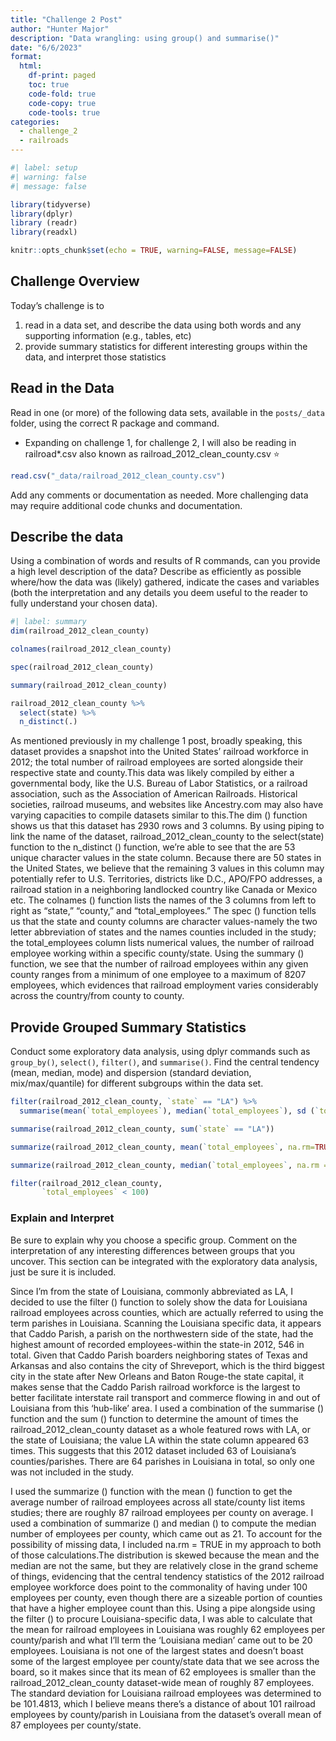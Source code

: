 ```yaml
---
title: "Challenge 2 Post"
author: "Hunter Major"
description: "Data wrangling: using group() and summarise()"
date: "6/6/2023"
format:
  html:
    df-print: paged
    toc: true
    code-fold: true
    code-copy: true
    code-tools: true
categories:
  - challenge_2
  - railroads
---
```


```r
#| label: setup
#| warning: false
#| message: false

library(tidyverse)
library(dplyr)
library (readr)
library(readxl)

knitr::opts_chunk$set(echo = TRUE, warning=FALSE, message=FALSE)
```

## Challenge Overview

Today's challenge is to

1)  read in a data set, and describe the data using both words and any supporting information (e.g., tables, etc)
2)  provide summary statistics for different interesting groups within the data, and interpret those statistics

## Read in the Data

Read in one (or more) of the following data sets, available in the `posts/_data` folder, using the correct R package and command.

-  Expanding on challenge 1, for challenge 2, I will also be reading in railroad\*.csv also known as railroad_2012_clean_county.csv ⭐  

```r
read.csv("_data/railroad_2012_clean_county.csv")
```

Add any comments or documentation as needed. More challenging data may require additional code chunks and documentation.

## Describe the data

Using a combination of words and results of R commands, can you provide a high level description of the data? Describe as efficiently as possible where/how the data was (likely) gathered, indicate the cases and variables (both the interpretation and any details you deem useful to the reader to fully understand your chosen data).

```r
#| label: summary
dim(railroad_2012_clean_county)

colnames(railroad_2012_clean_county)

spec(railroad_2012_clean_county)

summary(railroad_2012_clean_county)

railroad_2012_clean_county %>%
  select(state) %>%
  n_distinct(.)


```
As mentioned previously in my challenge 1 post, broadly speaking, this dataset provides a snapshot into the United States’ railroad workforce in 2012; the total number of railroad employees are sorted alongside their respective state and county.This data was likely compiled by either a governmental body, like the U.S. Bureau of Labor Statistics, or a railroad association, such as the Association of American Railroads. Historical societies, railroad museums, and websites like Ancestry.com may also have varying capacities to compile datasets similar to this.The dim () function shows us that this dataset has 2930 rows and 3 columns. By using piping to link the name of the dataset, railroad_2012_clean_county to the select(state) function to the n_distinct () function, we're able to see that the are 53 unique character values in the state column. Because there are 50 states in the United States, we believe that the remaining 3 values in this column may potentially refer to U.S. Territories, districts like D.C., APO/FPO addresses, a railroad station in a neighboring landlocked country like Canada or Mexico etc. The colnames () function lists the names of the 3 columns from left to right as "state," "county," and "total_employees." The spec () function tells us that the state and county columns are character values-namely the two letter abbreviation of states and the names counties included in the study; the total_employees column lists numerical values, the number of railroad employee working within a specific county/state. Using the summary () function, we see that the number of railroad employees within any given county ranges from a minimum of one employee to a maximum of 8207 employees, which evidences that railroad employment varies considerably across the country/from county to county.

## Provide Grouped Summary Statistics

Conduct some exploratory data analysis, using dplyr commands such as `group_by()`, `select()`, `filter()`, and `summarise()`. Find the central tendency (mean, median, mode) and dispersion (standard deviation, mix/max/quantile) for different subgroups within the data set.

```r
filter(railroad_2012_clean_county, `state` == "LA") %>%
  summarise(mean(`total_employees`), median(`total_employees`), sd (`total_employees`))
```

```r
summarise(railroad_2012_clean_county, sum(`state` == "LA"))
```
```r
summarize(railroad_2012_clean_county, mean(`total_employees`, na.rm=TRUE))

summarize(railroad_2012_clean_county, median(`total_employees`, na.rm = TRUE))

filter(railroad_2012_clean_county,
       `total_employees` < 100)


```

### Explain and Interpret

Be sure to explain why you choose a specific group. Comment on the interpretation of any interesting differences between groups that you uncover. This section can be integrated with the exploratory data analysis, just be sure it is included.

Since I'm from the state of Louisiana, commonly abbreviated as LA, I decided to use the filter () function to solely show the data for Louisiana railroad employees across counties, which are actually referred to using the term parishes in Louisiana. Scanning the Louisiana specific data, it appears that Caddo Parish, a parish on the northwestern side of the state, had the highest amount of recorded employees-within the state-in 2012, 546 in total. Given that Caddo Parish boarders neighboring states of Texas and Arkansas and also contains the city of Shreveport, which is the third biggest city in the state after New Orleans and Baton Rouge-the state capital, it makes sense that the Caddo Parish railroad workforce is the largest to better facilitate interstate rail transport and commerce flowing in and out of Louisiana from this 'hub-like' area. I used a combination of the summarise () function and the sum () function to determine the amount of times the railroad_2012_clean_county dataset as a whole featured rows with LA, or the state of Louisiana; the value LA within the state column appeared 63 times. This suggests that this 2012 dataset included 63 of Louisiana's counties/parishes. There are 64 parishes in Louisiana in total, so only one was not included in the study.

I used the summarize () function with the mean () function to get the average number of railroad employees across all state/county list items studies; there are roughly 87 railroad employees per county on average. I used a combination of summarize () and median () to compute the median number of employees per county, which came out as 21. To account for the possibility of missing data, I included na.rm = TRUE in my approach to both of those calculations.The distribution is skewed because the mean and the median are not the same, but they are relatively close in the grand scheme of things, evidencing that the central tendency statistics of the 2012 railroad employee workforce does point to the commonality of having under 100 employees per county, even though there are a sizeable portion of counties that have a higher employee count than this. Using a pipe alongside using the filter () to procure Louisiana-specific data, I was able to calculate that the mean for railroad employees in Louisiana was roughly 62 employees per county/parish and what I'll term the 'Louisiana median' came out to be 20 employees. Louisiana is not one of the largest states and doesn't boast some of the largest employee per county/state data that we see across the board, so it makes since that its mean of 62 employees is smaller than the railroad_2012_clean_county dataset-wide mean of roughly 87 employees. The standard deviation for Louisiana railroad employees was determined to be 101.4813, which I believe means there's a distance of about 101 railroad employees by county/parish in Louisiana from the dataset's overall mean of 87 employees per county/state.